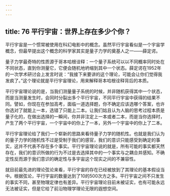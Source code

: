 ```yaml
---
---
---
```

title: 76 平行宇宙：世界上存在多少个你？
---




平行宇宙是一个惯常被使用在科幻电影中的概念。虽然平行宇宙看似是一个宇宙学概念，但最早提出这个概念的科学家其实是量子力学的奠基人之一——薛定谔。



量子力学最奇特的性质源于哥本哈根诠释：一个量子系统可以以不同概率同时处在不同状态，直到你测量它，它便会随机地坍缩到其中一个状态。薛定谔在1952年的一次学术研讨会上发言时说：“我接下来要讲的这个理论，可能会让你们觉得我发疯了。”这个理论就是平行宇宙理论，用来解释哥本哈根诠释背后的本质。

平行宇宙理论说的是，当我们测量量子系统的时候，并非随机获得其中一个状态，而是当测量发生时，会同时分裂出多个平行宇宙，不同平行宇宙中获得的结果不同。譬如，你现在在参加高考，面临一道选择题，你不确定应该选哪个答案，也许你选对了就能上一本，选错了只能上二本。让我们姑且认为人脑的思考过程本质是量子化的，在做出选择的一瞬间，你并非注定上一本或者二本，而是当你选择时，产生了两个平行宇宙，一个宇宙中的你上了一本，另外一个宇宙中的你上了二本。

平行宇宙理论给了我们一个崭新的思路来看待量子力学的随机性。也就是我们认为的量子力学的随机性不过是受制于我们的感官，我们的意识只能感受到确定的事实，这并不代表不存在多个事实。平行宇宙理论说的就是，所有可能的事实都天然存在，我们的意识所做的行为不过是去选择其中的一个事实与之耦合并感知。不确定性反而源于我们意识的确定性与多宇宙这个现实之间的不兼容性。

就目前最先进的理论弦论来看，平行宇宙的存在已经被放到了其理论的基本假设当中。根据弦论，平行宇宙的数量达到了10的500次方之多。平行宇宙之间不只发生的事实不同，甚至物理定律也有差异。平行宇宙理论目前未被证实，也有可能永远无法被证实，但是它给了前沿物理学理论无限的遐想空间。